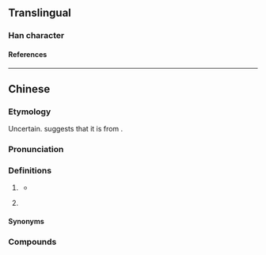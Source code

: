 {{character info}}
==Translingual==

===Han character===
{{Han char|rn=30|rad=口|as=10|sn=13|four=|canj=RAMW|ids=⿰口晒}}

====References====
{{Han ref|kx=0204.111|hdz=10667.071|uh=55EE}}

----

==Chinese==
{{zh-forms|alt=晒,哂,澌-rare}}

===Etymology===
Uncertain. {{zh-ref|Chan (1995)}} suggests that it is from {{ltc-l|澌|to dry up; to finish}}.

===Pronunciation===
{{zh-pron
|m=sài
|c=saai3
|c-t=lhai1
|cat=part
}}

===Definitions===
{{zh-hanzi}}

# {{lb|zh|Cantonese|dialectal Hakka}} {{n-g|[[verbal|Verbal]] [[aspect]] marker for [[full]] [[extent]].}}
#: {{zh-x|做 嗮 功課 未 呀？|Have you finished '''all''' your homework?|C}}
#: {{zh-x|今晚{maan5-1} 唔 知 點解 個個 都 冇 乜 胃口，搞到 食 剩{zing6} 嗮 啲 餸。|For some reason, everyone is not hungry tonight and left '''all''' the food almost untouched.|C}}
#: {{zh-x|多謝 嗮！|Thank you '''very much'''!|C}}
#: {{zh-x|等 佢哋 走 嗮 先。|Wait until they've '''all''' gone.|C}}
#: {{zh-x|已經 喺 嗮 出便 啦。|They're '''all''' outside already.|C}}
#* {{zh-x|張 惠-妹 稱霸 '''晒''' 歌壇|A-Mei dominates the whole singing world|H-MY-HY|ref={{lang|zh|张少林}} (Chong Sau Lin), {{lang|zh|海南鸡饭}}}}
# {{lb|zh|Nanning|_|Cantonese}} {{n-g|Verbal aspect marker for completion of an action ([[perfective]]).}}

====Synonyms====
{{zh-dial|了}}

===Compounds===
{{zh-der|大嗮}}